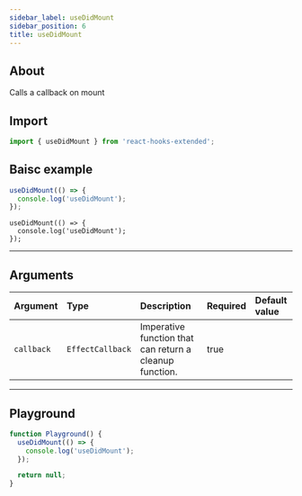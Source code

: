 ```yaml
---
sidebar_label: useDidMount
sidebar_position: 6
title: useDidMount
---
```



## About

Calls a callback on mount

## Import

```javascript
import { useDidMount } from 'react-hooks-extended';
```

## Baisc example

<Tabs groupId="lng">
  <TabItem value="javascript" label="JavaScript">

```jsx
useDidMount(() => {
  console.log('useDidMount');
});
```

  </TabItem>
  <TabItem value="typescript" label="TypeScript">

```tsx
useDidMount(() => {
  console.log('useDidMount');
});
```

  </TabItem>

</Tabs>

---

## Arguments

| Argument   | Type             | Description                                             | Required | Default value |
| :--------- | :--------------- | :------------------------------------------------------ | :------- | :------------ |
| `callback` | `EffectCallback` | Imperative function that can return a cleanup function. | true     |               |

---

## Playground

```jsx live
function Playground() {
  useDidMount(() => {
    console.log('useDidMount');
  });

  return null;
}
```
